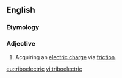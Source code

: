 ==English==
{{wikipedia|triboelectric effect}}

===Etymology===
{{prefix|en|tribo|electric}}

===Adjective===
{{en-adj|-}}

# {{lb|en|physics}} Acquiring an [[electric charge]] via [[friction]].

[[eu:triboelectric]]
[[vi:triboelectric]]
